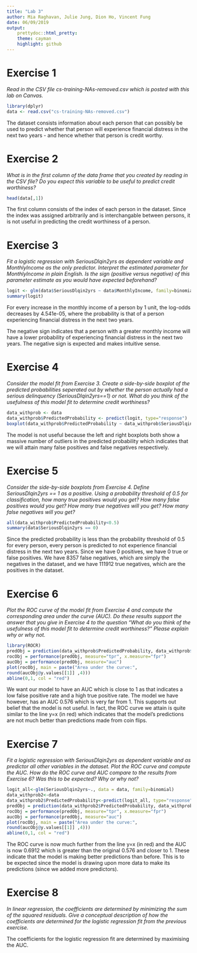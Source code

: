 ```yaml
---
title: "Lab 3"
author: Mia Raghavan, Julie Jung, Dion Ho, Vincent Fung 
date: 06/09/2019
output: 
    prettydoc::html_pretty:
    theme: cayman
    highlight: github
---
```


# Exercise 1
*Read in the CSV file cs-training-NAs-removed.csv which is posted with this lab on Canvas.*

```r
library(dplyr)
data <- read.csv("cs-training-NAs-removed.csv")
```

The dataset consists information about each person that can possibly be used to predict whether that person will experience financial distress in the next two years - and hence whether that person is credit worthy.

# Exercise 2
*What is in the first column of the data frame that you created by reading in the CSV file? Do you expect this variable to be useful to predict credit worthiness?*

```r
head(data[,1])
```


The first column consists of the index of each person in the dataset. Since the index was assigned arbitrarily and is interchangable between persons, it is not useful in predicting the credit worthiness of a person.

# Exercise 3
*Fit a logistic regression with SeriousDlqin2yrs as dependent variable and MonthlyIncome as the only predictor. Interpret the estimated parameter for MonthlyIncome in plain English. Is the sign (positive versus negative) of this parameter estimate as you would have expected beforehand?*

```r
logit <- glm(data$SeriousDlqin2yrs ~ data$MonthlyIncome, family=binomial)
summary(logit)
```

For every increase in the monthly income of a person by 1 unit, the log-odds decreases by 4.541e-05, where the probability is that of a person experiencing financial distress in the next two years. 

The negative sign indicates that a person with a greater monthly income will have a lower probability of experiencing financial distress in the next two years. The negative sign is expected and makes intuitive sense.

# Exercise 4
*Consider the model fit from Exercise 3. Create a side-by-side boxplot of the predicted probabilities seperated out by whether the person actually had a serious delinquency (SeriousDlqin2yrs==1) or not. What do you think of the usefulness of this model fit to determine credit worthiness?*

```r
data_withprob <- data
data_withprob$PredictedProbability <- predict(logit, type="response")
boxplot(data_withprob$PredictedProbability ~ data_withprob$SeriousDlqin2yrs)
```

The model is not useful because the left and right boxplots both show a massive number of outliers in the predicted probability which indicates that we will attain many false positives and false negatives respectively.

# Exercise 5
*Consider the side-by-side boxplots from Exercise 4. Define SeriousDlqin2yrs == 1 as a positive. Using a probability threshold of 0.5 for classification, how many true positives would you get? How many false positives would you get? How many true negatives will you get? How many false negatives will you get?*

```r
all(data_withprob$PredictedProbability<0.5)
summary(data$SeriousDlqin2yrs == 0)
```

Since the predicted probability is less than the probability threshold of 0.5 for every person, every person is predicted to not experience financial distress in the next two years. Since we have 0 positives, we have 0 true or false positives. We have 8357 false negatives, which are simply the negatives in the dataset, and we have 111912 true negatives, which are the positives in the dataset.

# Exercise 6
*Plot the ROC curve of the model fit from Exercise 4 and compute the corresponding area under the curve (AUC). Do these results support the answer that you give in Exercise 4 to the question “What do you think of the usefulness of this model fit to determine credit worthiness?” Please explain why or why not.*

```r
library(ROCR)
predObj = prediction(data_withprob$PredictedProbability, data_withprob$SeriousDlqin2yrs)
rocObj = performance(predObj, measure="tpr", x.measure="fpr")
aucObj = performance(predObj, measure="auc")
plot(rocObj, main = paste("Area under the curve:",
round(aucObj@y.values[[1]] ,4)))
abline(0,1, col = "red")
```

We want our model to have an AUC which is close to 1 as that indicates a low false positive rate and a high true positive rate. The model we have however, has an AUC 0.576 which is very far from 1. This supports out belief that the model is not useful. In fact, the ROC curve we attain is quite similar to the line y=x (in red) which indicates that the model's predictions are not much better than predictions made from coin flips.

# Exercise 7
*Fit a logistic regression with SeriousDlqin2yrs as dependent variable and as predictor all other variables in the dataset. Plot the ROC curve and compute the AUC. How do the ROC curve and AUC compare to the results from Exercise 6? Was this to be expected? Why or why not?*

```r
logit_all<-glm(SeriousDlqin2yrs~., data = data, family=binomial)
data_withprob2<-data
data_withprob2$PredictedProbability<-predict(logit_all, type="response")
predObj = prediction(data_withprob2$PredictedProbability, data_withprob$SeriousDlqin2yrs)
rocObj = performance(predObj, measure="tpr", x.measure="fpr")
aucObj = performance(predObj, measure="auc")
plot(rocObj, main = paste("Area under the curve:",
round(aucObj@y.values[[1]] ,4)))
abline(0,1, col = "red")
```

The ROC curve is now much further from the line y=x (in red) and the AUC is now 0.6912 which is greater than the original 0.576 and closer to 1. These indicate that the model is making better predictions than before. This is to be expected since the model is drawing upon more data to make its predictions (since we added more predictors).

# Exercise 8
*In linear regression, the coefficients are determined by minimizing the sum of the squared residuals. Give a conceptual description of how the coefficients are determined for the logistic regression fit from the previous exercise.*

The coefficients for the logistic regression fit are determined by maximising the AUC.